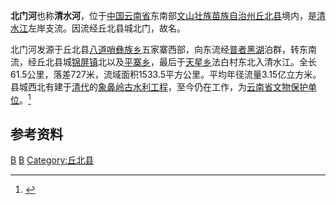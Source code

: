 {{Otheruses|北门河|other=同名或類似名的其它條目描述}}
{{Infobox River
  | river_name      = 北门河
  | image_name      =
  | image_size      = 
  | caption         = 
  | origin          = [[云南省|云南省]][[丘北县|丘北县]][[八道哨彝族乡|八道哨彝族乡]]五家寨西部
  | mouth           = 云南省丘北县[[天星乡_(丘北县)|天星乡]]法白村东北[[清水江_(南盘江)|南丘河]]
  | basin_countries = {{PRC}}
  | length          = 61.5 km
  | elevation       = 1922 m
  | mouth_elevation = 1195 m
  | discharge       = 
  | watershed       = 1533.5 km<sup>2</sup>
}}
'''北门河'''也称'''清水河'''，位于[[中国|中国]][[云南省|云南省]]东南部[[文山壮族苗族自治州|文山壮族苗族自治州]][[丘北县|丘北县]]境内，是[[清水江_(南盘江)|清水江]]左岸支流。因流经丘北县城北门，故名。

北门河发源于丘北县[[八道哨彝族乡|八道哨彝族乡]]五家寨西部，向东流经[[普者黑湖|普者黑湖]]泊群，转东南流，经丘北县城[[锦屏镇_(丘北县)|锦屏镇]]北以及[[平寨乡_(丘北县)|平寨乡]]，最后于[[天星乡_(丘北县)|天星乡]]法白村东北入清水江。全长61.5公里，落差727米，流域面积1533.5平方公里。平均年径流量3.15亿立方米。县城西北有建于[[清代|清代]]的[[象鼻岭古水利工程|象鼻岭古水利工程]]，至今仍在工作，为[[云南省文物保护单位|云南省文物保护单位]]。<ref name="中国河湖大典">{{cite book zh |author=《[[中国河湖大典|中国河湖大典]]》编纂委员会 |title=《中国河湖大典·珠江卷》 |format=M |edition=1 |location=北京 |publisher=中国水利水电出版社 |date=2013年1月 |pages=33页 |id= ISBN 978-7-5170-0561-2}}</ref>

==参考资料==
{{reflist}}
[[Category:南盤江水系|B]]
[[Category:文山河流|B]]
[[Category:丘北县|Category:丘北县]]